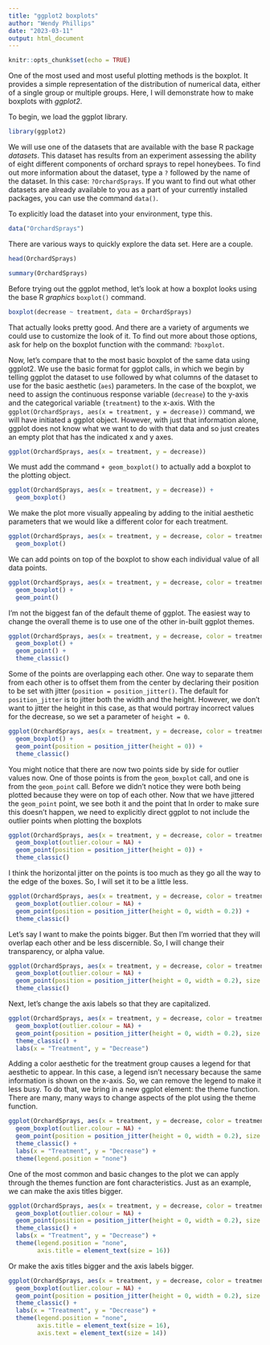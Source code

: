 ```yaml
---
title: "ggplot2 boxplots"
author: "Wendy Phillips"
date: "2023-03-11"
output: html_document
---
```


```r
knitr::opts_chunk$set(echo = TRUE)
```

One of the most used and most useful plotting methods is the boxplot. It provides a simple representation of the distribution of numerical data, either of a single group or multiple groups. Here, I will demonstrate how to make boxplots with *ggplot2*.



To begin, we load the ggplot library.
```r
library(ggplot2)
```

We will use one of the datasets that are available with the base R package *datasets*. This dataset has results from an experiment assessing the ability of eight different components of orchard sprays to repel honeybees. To find out more information about the dataset, type a `?` followed by the name of the dataset. In this case: `?OrchardSprays`. If you want to find out what other datasets are already available to you as a part of your currently installed packages, you can use the command `data()`.

To explicitly load the dataset into your environment, type this.
```r
data("OrchardSprays")
```

There are various ways to quickly explore the data set. Here are a couple.
```r
head(OrchardSprays)
```

```r
summary(OrchardSprays)
```

Before trying out the ggplot method, let's look at how a boxplot looks using the base R *graphics* `boxplot()` command.
```r
boxplot(decrease ~ treatment, data = OrchardSprays)
```
That actually looks pretty good. And there are a variety of arguments we could use to customize the look of it. To find out more about those options, ask for help on the boxplot function with the command: `?boxplot`.  

Now, let's compare that to the most basic boxplot of the same data using ggplot2. We use the basic format for ggplot calls, in which we begin by telling ggplot the dataset to use followed by what columns of the dataset to use for the basic aesthetic (`aes`) parameters. In the case of the boxplot, we need to assign the continuous response variable (`decrease`) to the y-axis and the categorical variable (`treatment`) to the x-axis. With the `ggplot(OrchardSprays, aes(x = treatment, y = decrease))` command, we will have initiated a ggplot object. However, with just that information alone, ggplot does not know what we want to do with that data and so just creates an empty plot that has the indicated x and y axes.
```r
ggplot(OrchardSprays, aes(x = treatment, y = decrease))
```

We must add the command `+ geom_boxplot()` to actually add a boxplot to the plotting object.
```r
ggplot(OrchardSprays, aes(x = treatment, y = decrease)) +
  geom_boxplot()
```

We make the plot more visually appealing by adding to the initial aesthetic parameters that we would like a different color for each treatment.
```r
ggplot(OrchardSprays, aes(x = treatment, y = decrease, color = treatment)) +
  geom_boxplot()
```

We can add points on top of the boxplot to show each individual value of all data points.
```r
ggplot(OrchardSprays, aes(x = treatment, y = decrease, color = treatment)) +
  geom_boxplot() +
  geom_point()
```

I'm not the biggest fan of the default theme of ggplot. The easiest way to change the overall theme is to use one of the other in-built ggplot themes.
```r
ggplot(OrchardSprays, aes(x = treatment, y = decrease, color = treatment)) +
  geom_boxplot() +
  geom_point() +
  theme_classic()
```

Some of the points are overlapping each other. One way to separate them from each other is to offset them from the center by declaring their position to be set with jitter (`position = position_jitter()`. The default for `position_jitter` is to jitter both the width and the height. However, we don't want to jitter the height in this case, as that would portray incorrect values for the decrease, so we set a parameter of `height = 0`.
```r
ggplot(OrchardSprays, aes(x = treatment, y = decrease, color = treatment)) +
  geom_boxplot() +
  geom_point(position = position_jitter(height = 0)) +
  theme_classic()
```

You might notice that there are now two points side by side for outlier values now. One of those points is from the `geom_boxplot` call, and one is from the `geom_point` call. Before we didn't notice they were both being plotted because they were on top of each other. Now that we have jittered the `geom_point` point, we see both it and the point that  In order to make sure this doesn't happen, we need to explicitly direct ggplot to not include the outlier points when plotting the boxplots

```r
ggplot(OrchardSprays, aes(x = treatment, y = decrease, color = treatment)) +
  geom_boxplot(outlier.colour = NA) +
  geom_point(position = position_jitter(height = 0)) +
  theme_classic()
```
I think the horizontal jitter on the points is too much as they go all the way to the edge of the boxes. So, I will set it to be a little less.
```r
ggplot(OrchardSprays, aes(x = treatment, y = decrease, color = treatment)) +
  geom_boxplot(outlier.colour = NA) +
  geom_point(position = position_jitter(height = 0, width = 0.2)) +
  theme_classic()
```
Let's say I want to make the points bigger. But then I'm worried that they will overlap each other and be less discernible. So, I will change their transparency, or alpha value.
```r
ggplot(OrchardSprays, aes(x = treatment, y = decrease, color = treatment)) +
  geom_boxplot(outlier.colour = NA) +
  geom_point(position = position_jitter(height = 0, width = 0.2), size = 2, alpha = 0.6) +
  theme_classic()
```

Next, let's change the axis labels so that they are capitalized.
```r
ggplot(OrchardSprays, aes(x = treatment, y = decrease, color = treatment)) +
  geom_boxplot(outlier.colour = NA) +
  geom_point(position = position_jitter(height = 0, width = 0.2), size = 2, alpha = 0.6) +
  theme_classic() +
  labs(x = "Treatment", y = "Decrease")
```

Adding a color aesthetic for the treatment group causes a legend for that aesthetic to appear. In this case, a legend isn't necessary because the same information is shown on the x-axis. So, we can remove the legend to make it less busy. To do that, we bring in a new ggplot element: the theme function. There are many, many ways to change aspects of the plot using the theme function.
```r
ggplot(OrchardSprays, aes(x = treatment, y = decrease, color = treatment)) +
  geom_boxplot(outlier.colour = NA) +
  geom_point(position = position_jitter(height = 0, width = 0.2), size = 2, alpha = 0.6) +
  theme_classic() +
  labs(x = "Treatment", y = "Decrease") +
  theme(legend.position = "none")
```
One of the most common and basic changes to the plot we can apply through the themes function are font characteristics. Just as an example, we can make the axis titles bigger.

```r
ggplot(OrchardSprays, aes(x = treatment, y = decrease, color = treatment)) +
  geom_boxplot(outlier.colour = NA) +
  geom_point(position = position_jitter(height = 0, width = 0.2), size = 2, alpha = 0.6) +
  theme_classic() +
  labs(x = "Treatment", y = "Decrease") +
  theme(legend.position = "none",
        axis.title = element_text(size = 16))
```

Or make the axis titles bigger and the axis labels bigger.
```r
ggplot(OrchardSprays, aes(x = treatment, y = decrease, color = treatment)) +
  geom_boxplot(outlier.colour = NA) +
  geom_point(position = position_jitter(height = 0, width = 0.2), size = 2, alpha = 0.6) +
  theme_classic() +
  labs(x = "Treatment", y = "Decrease") +
  theme(legend.position = "none",
        axis.title = element_text(size = 16),
        axis.text = element_text(size = 14))
```